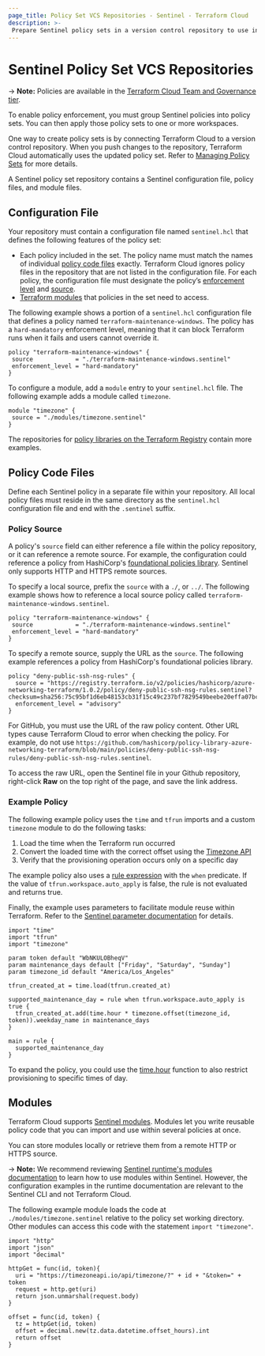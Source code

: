 ```yaml
---
page_title: Policy Set VCS Repositories - Sentinel - Terraform Cloud
description: >-
 Prepare Sentinel policy sets in a version control repository to use in Terraform Cloud.
---
```


# Sentinel Policy Set VCS Repositories

-> **Note:** Policies are available in the [Terraform Cloud Team and Governance tier](https://www.hashicorp.com/products/terraform/pricing).

To enable policy enforcement, you must group Sentinel policies into policy sets. You can then apply those policy sets to one or more workspaces.

One way to create policy sets is by connecting Terraform Cloud to a version control repository. When you push changes to the repository, Terraform Cloud automatically uses the updated policy set. Refer to [Managing Policy Sets](/cloud-docs/policy-enforcement/manage-policy-sets) for more details.

A Sentinel policy set repository contains a Sentinel configuration file, policy files, and module files.

## Configuration File

Your repository must contain a configuration file named `sentinel.hcl` that defines the following features of the policy set:

- Each policy included in the set. The policy name must match the names of individual [policy code files](#policy-code-files) exactly. Terraform Cloud ignores policy files in the repository that are not listed in the configuration file. For each policy, the configuration file must designate the policy’s [enforcement level](/cloud-docs/policy-enforcement/manage-policy-sets#policy-enforcement-levels) and [source](#policy-source).
- [Terraform modules](#modules) that policies in the set need to access.

The following example shows a portion of a `sentinel.hcl` configuration file that defines a policy named `terraform-maintenance-windows`. The policy has a `hard-mandatory` enforcement level, meaning that it can block Terraform runs when it fails and users cannot override it.

```hcl
policy "terraform-maintenance-windows" {
 source            = "./terraform-maintenance-windows.sentinel"
 enforcement_level = "hard-mandatory"
}
```

To configure a module, add a `module` entry to your `sentinel.hcl` file. The following example adds a module called `timezone`.

```hcl
module "timezone" {
 source = "./modules/timezone.sentinel"
}
```

The repositories for [policy libraries on the Terraform Registry](https://registry.terraform.io/browse/policies) contain more examples.

## Policy Code Files

Define each Sentinel policy in a separate file within your repository. All local policy files must reside in the same directory as the `sentinel.hcl` configuration file and end with the `.sentinel` suffix.

### Policy Source

A policy's `source` field can either reference a file within the policy repository, or it can reference a remote source. For example, the configuration could reference a policy from HashiCorp's [foundational policies library](https://github.com/hashicorp/terraform-foundational-policies-library). Sentinel only supports HTTP and HTTPS remote sources.

To specify a local source, prefix the `source` with a `./`, or `../`. The following example shows how to reference a local source policy called `terraform-maintenance-windows.sentinel`.

```hcl
policy "terraform-maintenance-windows" {
 source            = "./terraform-maintenance-windows.sentinel"
 enforcement_level = "hard-mandatory"
}
```

To specify a remote source, supply the URL as the `source`. The following example references a policy from HashiCorp's foundational policies library.

```hcl
policy "deny-public-ssh-nsg-rules" {
  source = "https://registry.terraform.io/v2/policies/hashicorp/azure-networking-terraform/1.0.2/policy/deny-public-ssh-nsg-rules.sentinel?checksum=sha256:75c95bf1d6eb48153cb31f15c49c237bf7829549beebe20effa07bcdd3f3cb74"
  enforcement_level = "advisory"
}
```

For GitHub, you must use the URL of the raw policy content. Other URL types cause Terraform Cloud to error when checking the policy. For example, do not use `https://github.com/hashicorp/policy-library-azure-networking-terraform/blob/main/policies/deny-public-ssh-nsg-rules/deny-public-ssh-nsg-rules.sentinel`.

To access the raw URL, open the Sentinel file in your Github repository, right-click **Raw** on the top right of the page, and save the link address.

### Example Policy

The following example policy uses the `time` and `tfrun` imports and a custom `timezone` module to do the following tasks:

1. Load the time when the Terraform run occurred
1. Convert the loaded time with the correct offset using the [Timezone API](https://timezoneapi.io/)
1. Verify that the provisioning operation occurs only on a specific day

The example policy also uses a [rule expression](https://docs.hashicorp.com/sentinel/language/spec#rule-expressions) with the `when` predicate. If the value of `tfrun.workspace.auto_apply` is false, the rule is not evaluated and returns true.

Finally, the example uses parameters to facilitate module reuse within Terraform. Refer to the [Sentinel parameter documentation](https://docs.hashicorp.com/sentinel/language/parameters) for details.


```hcl
import "time"
import "tfrun"
import "timezone"

param token default "WbNKULOBheqV"
param maintenance_days default ["Friday", "Saturday", "Sunday"]
param timezone_id default "America/Los_Angeles"

tfrun_created_at = time.load(tfrun.created_at)

supported_maintenance_day = rule when tfrun.workspace.auto_apply is true {
  tfrun_created_at.add(time.hour * timezone.offset(timezone_id, token)).weekday_name in maintenance_days
}

main = rule {
  supported_maintenance_day
}
```

To expand the policy, you could use the [time.hour](https://docs.hashicorp.com/sentinel/imports/time#time-hour) function to also restrict provisioning to specific times of day.

## Modules

Terraform Cloud supports [Sentinel modules](https://docs.hashicorp.com/sentinel/extending/modules). Modules let you write reusable policy code that you can import and use within several policies at once.

You can store modules locally or retrieve them from a remote HTTP or HTTPS source.

-> **Note:** We recommend reviewing [Sentinel runtime's modules documentation](https://docs.hashicorp.com/sentinel/extending/modules) to learn how to use modules within Sentinel. However, the configuration examples in the runtime documentation are relevant to the Sentinel CLI and not Terraform Cloud.

The following example module loads the code at `./modules/timezone.sentinel` relative to the policy set working directory. Other modules can access this code with the statement `import "timezone"`.

```hcl
import "http"
import "json"
import "decimal"

httpGet = func(id, token){
  uri = "https://timezoneapi.io/api/timezone/?" + id + "&token=" + token
  request = http.get(uri)
  return json.unmarshal(request.body)
}

offset = func(id, token) {
  tz = httpGet(id, token)
  offset = decimal.new(tz.data.datetime.offset_hours).int
  return offset
}
```